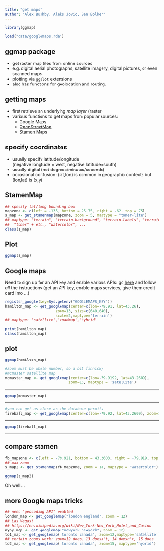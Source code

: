 ```yaml
---
title: "get maps"
author: "Alex Bushby, Aleks Jovic, Ben Bolker"
---
```


```r
library(ggmap)
```

```r
load("data/googlemaps.rda")
```

## ggmap package

- get raster map tiles from online sources 
- e.g. digital aerial photographs, satellite imagery, digital pictures, or even scanned maps
- plotting via `ggplot` extensions
- also has functions for geolocation and routing.

## getting maps

- first retrieve an underlying *map layer* (raster)
- various functions to get maps from popular sources: 
    - Google Maps
	- [OpenStreetMap](https://www.openstreetmap.org/#map=17/43.26435/-79.91770)
	- [Stamen Maps](http://maps.stamen.com/#watercolor/12/37.7706/-122.3782)


## specify coordinates

- usually specify latitude/longitude  
(negative longtude = west, negative latitude=south)
- usually digital (not degrees/minutes/seconds)
- occasional confusion: (lat,lon) is common in geographic contexts but (lon,lat) is (x,y)

## StamenMap

```r
## specify lat/long bounding box
mapzone <- c(left = -135, bottom = 25.75, right = -62, top = 75)
s_map <- get_stamenmap(mapzone, zoom = 5, maptype = "toner-lite")
## maptype: "terrain", "terrain-background", "terrain-labels", "terrain-lines",
##  "toner" + etc., "watercolor", ...
class(s_map)
```

## Plot

```r
ggmap(s_map)
```

##  Google maps

Need to sign up for an API key and enable various APIs: go [here](https://cloud.google.com/maps-platform/) and follow *all* the instructions (get an API key, enable maps services, give them credit card info ...)

```r
register_google(key=Sys.getenv("GOOGLEMAPS_KEY"))
hamilton_map <- get_googlemap(center=c(lon=-79.91, lat=43.26),
                       zoom=13, size=c(640,640),
                       scale=2,maptype='terrain')
## maptype: 'satellite','roadmap','hybrid'
```

```r
print(hamilton_map)
class(hamilton_map)
```

## plot

```r
ggmap(hamilton_map)
```

```r
#zoom must be whole number, so a bit finnicky
#mcmaster satellite map
mcmaster_map <- get_googlemap(center=c(lon=-79.9192, lat=43.2609),
                             zoom=15, maptype = 'satellite')
```

---

```r
ggmap(mcmaster_map)
```

---

```r
#you can get as close as the database permits
fireball_map <- get_googlemap(center=c(lon=-79.92, lat=43.2609), zoom=19, maptype = 'satellite')
```

---

```r
ggmap(fireball_map)
```

---

## compare stamen

```r
fb_mapzone <- c(left = -79.921, bottom = 43.2603, right = -79.919, top = 43.2615)
## max zoom
s_map2 <- get_stamenmap(fb_mapzone, zoom = 18, maptype = "watercolor")
```


```r
ggmap(s_map2)
```

Oh well ...

## more Google maps tricks

```r
## need "geocoding API" enabled
london_map <- get_googlemap("london england", zoom = 12)
## Las Vegas!
## https://en.wikipedia.org/wiki/New_York-New_York_Hotel_and_Casino
nyny_map <- get_googlemap("newyork newyork", zoom = 12)
to1_map <- get_googlemap('toronto canada', zoom=12,maptype='satellite')
## certain zooms work: zoom=12 does, 13 doesn't, 14 doesn't, 15 does
to2_map <- get_googlemap('toronto canada', zoom=15, maptype='hybrid')
```
